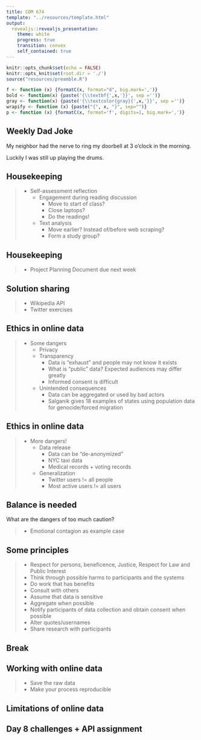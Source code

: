 ```yaml
---
title: COM 674
template: "../resources/template.html"
output: 
  revealjs::revealjs_presentation:
    theme: white
    progress: true
    transition: convex
    self_contained: true
---
```


```r
knitr::opts_chunk$set(echo = FALSE)
knitr::opts_knit$set(root.dir = './')
source("resources/preamble.R")

f <- function (x) {formatC(x, format="d", big.mark=',')}
bold <- function(x) {paste('{\\textbf{',x,'}}', sep ='')}
gray <- function(x) {paste('{\\textcolor{gray}{',x,'}}', sep ='')}
wrapify <- function (x) {paste("{", x, "}", sep="")}
p <- function (x) {formatC(x, format='f', digits=1, big.mark=',')}
```

<style type="text/css">

/* Changes to RevealJS default formatting.

I prefer this style but you can change these to your preferences */

/* This bit lets you do columns */
.container{
  display: flex;
}

.col{
  flex: 1;
}

.reveal section img{
border: none;
background: none;
box-shadow: none;
}

.highlight {
color: LightCoral;
}

.reveal h1,
.reveal h2,
.reveal h3,
.reveal h4,
.reveal h5,
.reveal h6 {
text-transform: none;
}

.reveal h1 {
margin-top:200px;
}

div.footnote {
font-size: 40%;
text-align: right;
}

.bg-image{
width: 180px;
}

.reveal .slides section .fragment.fade-in-then-out,
.reveal .slides section .fragment.current-visible {
  opacity: 0;
  visibility: hidden; }
  .reveal .slides section .fragment.fade-in-then-out.current-fragment,
  .reveal .slides section .fragment.current-visible.current-fragment {
    opacity: 1;
    visibility: inherit; }

.reveal .slides section .fragment.fade-in-then-semi-out {
  opacity: 0;
  visibility: hidden; }
  .reveal .slides section .fragment.fade-in-then-semi-out.visible {
    opacity: 0.5;
    visibility: inherit; }
  .reveal .slides section .fragment.fade-in-then-semi-out.current-fragment {
    opacity: 1;
visibility: inherit; }

</style>

## Weekly Dad Joke

My neighbor had the nerve to ring my doorbell at 3 o'clock in the morning.

Luckily I was still up playing the drums.

## Housekeeping

> - Self-assessment reflection
>	- Engagement during reading discussion
>	  - Move to start of class?
>	  - Close laptops?
>	  - Do the readings!
>	- Text analysis
>	  - Move earlier? Instead of/before web scraping?
>	  - Form a study group?



## Housekeeping

> - Project Planning Document due next week


## Solution sharing

> - Wikipedia API
> - Twitter exercises


## Ethics in online data
> - Some dangers
>	- Privacy
>	- Transparency
>	  - Data is "exhaust" and people may not know it exists
>	  - What is "public" data? Expected audiences may differ greatly
>	  - Informed consent is difficult
>	- Unintended consequences
>	  - Data can be aggregated or used by bad actors
>	  - Salganik gives 18 examples of states using population data for genocide/forced migration

## Ethics in online data
> - More dangers!
>	- Data release
>	  - Data can be "de-anonymized"
>	  - NYC taxi data
>	  - Medical records + voting records
>	- Generalization
>	  - Twitter users != all people
>	  - Most active users != all users

## Balance is needed

What are the dangers of too much caution?

> - Emotional contagion as example case

## Some principles

> - Respect for persons, beneficence, Justice, Respect for Law and Public Interest
> - Think through possible harms to participants and the systems
> - Do work that has benefits
> - Consult with others
> - Assume that data is sensitive
> - Aggregate when possible
> - Notify participants of data collection and obtain consent when possible
> - Alter quotes/usernames
> - Share research with participants


## Break


## Working with online data

> - Save the raw data
> - Make your process reproducible

## Limitations of online data


## Day 8 challenges + API assignment
